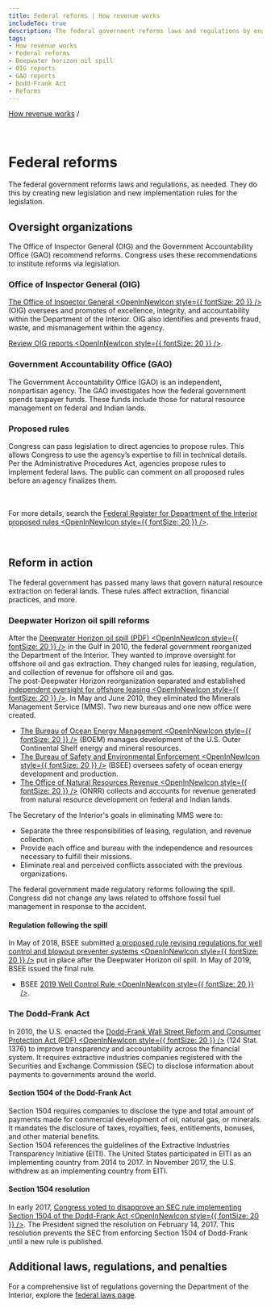 ```yaml
---
title: Federal reforms | How revenue works
includeToc: true
description: The federal government reforms laws and regulations by enacting new legislation and proposing new rules to implement the legislation. Reforms are recommended by oversight organizations, such as the Inspector General or the Government Accountability Office.
tags:
- How revenue works
- Federal reforms
- Deepwater horizon oil spill
- OIG reports
- GAO reports
- Dodd-Frank Act
- Reforms
---
```


[How revenue works](/how-revenue-works/) /


<br />

# Federal reforms

The federal government reforms laws and regulations, as needed.  They do this by creating new legislation and new implementation rules for the legislation.

## Oversight organizations

The Office of Inspector General (OIG) and the Government Accountability Office (GAO) recommend reforms. Congress uses these recommendations to institute reforms via legislation.

### Office of Inspector General (OIG)

[The Office of Inspector General <OpenInNewIcon style={{ fontSize: 20 }} />](https://www.doioig.gov/) (OIG) oversees and promotes of excellence, integrity, and accountability within the Department of the Interior. OIG also identifies and prevents fraud, waste, and mismanagement within the agency.

[Review OIG reports <OpenInNewIcon style={{ fontSize: 20 }} />](https://www.doioig.gov/reports).

### Government Accountability Office (GAO)

The Government Accountability Office (GAO) is an independent, nonpartisan agency. The GAO investigates how the federal government spends taxpayer funds.  These funds include those for natural resource management on federal and Indian lands.


### Proposed rules

Congress can pass legislation to direct agencies to propose rules. This allows Congress to use the agency’s expertise to fill in technical details.
<br />
Per the Administrative Procedures Act, agencies propose rules to implement federal laws. The public can comment on all proposed rules before an agency finalizes them.

<br /><br />
For more details, search the <a href="https://www.federalregister.gov/documents/search?conditions%5Bagencies%5D%5B%5D=interior-department&conditions%5Btype%5D%5B%5D=PRORULE">Federal Register for Department of the Interior proposed rules <OpenInNewIcon style={{ fontSize: 20 }} /></a>.

<br />

## Reform in action

The federal government has passed many laws that govern natural resource extraction on federal lands.  These rules affect extraction, financial practices, and more.

### Deepwater Horizon oil spill reforms

After the <a href="http://www.gpo.gov/fdsys/pkg/GPO-OILCOMMISSION/pdf/GPO-OILCOMMISSION.pdf">Deepwater Horizon oil spill (PDF) <OpenInNewIcon style={{ fontSize: 20 }} /></a> in the Gulf in 2010, the federal government reorganized the Department of the Interior. They wanted to improve oversight for offshore oil and gas extraction. They changed rules for leasing, regulation, and collection of revenue for offshore oil and gas.
<br />
The post-Deepwater Horizon reorganization separated and established <a href="http://www.boem.gov/about-boem/regulations-guidance/regulatory-reforms">independent oversight for offshore leasing <OpenInNewIcon style={{ fontSize: 20 }} /></a>. In May and June 2010, they eliminated the Minerals Management Service (MMS). Two new bureaus and one new office were created.

- <a href="https://www.boem.gov"> The Bureau of Ocean Energy Management <OpenInNewIcon style={{ fontSize: 20 }} /></a> (<GlossaryTerm>BOEM</GlossaryTerm>) manages development of the U.S. Outer Continental Shelf energy and mineral resources. 
- <a href="https://www.bsee.gov/">The Bureau of Safety and Environmental Enforcement <OpenInNewIcon style={{ fontSize: 20 }} /></a> (<GlossaryTerm>BSEE</GlossaryTerm>) oversees safety of ocean energy development and production. 
- <a href="https://www.onrr.gov">The Office of Natural Resources Revenue <OpenInNewIcon style={{ fontSize: 20 }} /></a> (ONRR) collects and accounts for revenue generated from natural resource development on federal and Indian lands.

The Secretary of the Interior's goals in eliminating MMS were to:

- Separate the three responsibilities of leasing, regulation, and revenue collection.
- Provide each office and bureau with the independence and resources necessary to fulfill their missions.
- Eliminate real and perceived conflicts associated with the previous organizations.

The federal government made regulatory reforms following the spill. Congress did not change any laws related to offshore fossil fuel management in response to the accident.

#### Regulation following the spill

In May of 2018, BSEE submitted [a proposed rule revising regulations for well control and blowout preventer systems <OpenInNewIcon style={{ fontSize: 20 }} />](https://www.federalregister.gov/documents/2018/07/05/2018-14483/oil-and-gas-and-sulfur-operations-in-the-outer-continental-shelf-blowout-preventer-systems-and-well) put in place after the Deepwater Horizon oil spill. In May of 2019, BSEE issued the final rule.

- BSEE [2019 Well Control Rule <OpenInNewIcon style={{ fontSize: 20 }} />](https://www.bsee.gov/fact-sheet/bsee-fact-sheet-well-control-rule-2019).

### The Dodd-Frank Act

In 2010, the U.S. enacted the [Dodd-Frank Wall Street Reform and Consumer Protection Act (PDF) <OpenInNewIcon style={{ fontSize: 20 }} />](http://www.gpo.gov/fdsys/pkg/PLAW-111publ203/pdf/PLAW-111publ203.pdf) (124 Stat. 1376) to improve transparency and accountability across the financial system. It requires extractive industries companies registered with the Securities and Exchange Commission (SEC) to disclose information about payments to governments around the world.

#### Section 1504 of the Dodd-Frank Act

Section 1504 requires companies to disclose the type and total amount of payments made for commercial development of oil, natural gas, or minerals. It mandates the disclosure of taxes, royalties, fees, entitlements, bonuses, and other material benefits.
<br />
Section 1504 references the guidelines of the Extractive Industries Transparency Initiative (EITI). The United States participated in EITI as an implementing country from 2014 to 2017. In November 2017, the U.S. withdrew as an implementing country from EITI.

#### Section 1504 resolution

In early 2017, [Congress voted to disapprove an SEC rule implementing Section 1504 of the Dodd-Frank Act <OpenInNewIcon style={{ fontSize: 20 }} />](https://www.congress.gov/bill/115th-congress/house-joint-resolution/41/). The President signed the resolution on February 14, 2017. This resolution prevents the SEC from enforcing Section 1504 of Dodd-Frank until a new rule is published.

## Additional laws, regulations, and penalties

For a comprehensive list of regulations governing the Department of the Interior, explore the [federal laws page](https://revenuedata.doi.gov/how-revenue-works/federal-laws/).

<br /><br />
